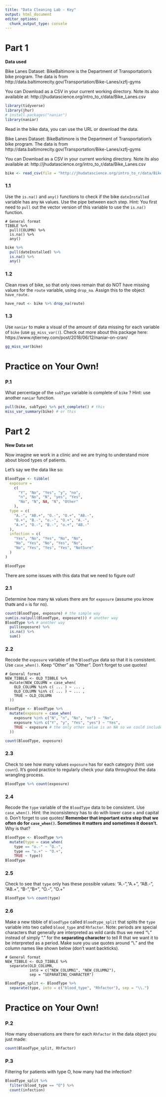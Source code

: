 ```yaml
---
title: "Data Cleaning Lab - Key"
output: html_document
editor_options: 
  chunk_output_type: console
---
```


# Part 1

**Data used**

Bike Lanes Dataset: BikeBaltimore is the Department of Transportation's bike program. 
The data is from http://data.baltimorecity.gov/Transportation/Bike-Lanes/xzfj-gyms

You can Download as a CSV in your current working directory.  Note its also available at: 	http://jhudatascience.org/intro_to_r/data/Bike_Lanes.csv 

```r
library(tidyverse)
library(jhur)
# install.packages("naniar")
library(naniar)
```

Read in the bike data, you can use the URL or download the data.

Bike Lanes Dataset: BikeBaltimore is the Department of Transportation's bike program. 
The data is from http://data.baltimorecity.gov/Transportation/Bike-Lanes/xzfj-gyms

You can Download as a CSV in your current working directory.  Note its also available at: 	http://jhudatascience.org/intro_to_r/data/Bike_Lanes.csv 

```r
bike <- read_csv(file = "http://jhudatascience.org/intro_to_r/data/Bike_Lanes.csv")
```

### 1.1

Use the `is.na()`  and `any()` functions to check if the bike `dateInstalled` variable has any `NA` values. Use the pipe between each step. 
Hint: You first need to `pull` out the vector version of this variable to use the `is.na()` function.

```
# General format
TIBBLE %>%
  pull(COLUMN) %>%
  is.na() %>%
  any()
```

```r
bike %>%
  pull(dateInstalled) %>%
  is.na() %>%
  any()
```

### 1.2

Clean rows of bike, so that only rows remain that do NOT have missing values for the `route` variable,  using `drop_na`. Assign this to the object `have_route.`

```r
have_rout <- bike %>% drop_na(route)
```

### 1.3

Use `naniar` to make a visual of the amount of data missing for each variable of `bike` (use `gg_miss_var()`). Check out more about this package here: https://www.njtierney.com/post/2018/06/12/naniar-on-cran/

```r
gg_miss_var(bike)
```


# Practice on Your Own!

### P.1

What percentage of the `subType` variable is complete of `bike` ? Hint: use another `naniar` function.
 
```r
pull(bike, subType) %>% pct_complete() # this
miss_var_summary(bike) # or this
```


# Part 2

**New Data set**

Now imagine we work in a clinic and we are trying to understand more about blood types of patients. 

Let's say we the data like so:

```r
BloodType <- tibble(
  exposure =
    c(
      "Y", "No", "Yes", "y", "no",
      "n", "No", "N", "yes", "Yes",
      "No", "N", NA, "N", "Other"
    ),
  type = c(
    "A.-", "AB.+", "O.-", "O.+", "AB.-",
    "B.+", "B.-", "o.-", "O.+", "A.-",
    "A.+", "O.-", "B.-", "o.+", "AB.-"
  ),
  infection = c(
    "Yes", "No", "Yes", "No", "No",
    "No", "Yes", "No", "Yes", "No",
    "No", "Yes", "Yes", "Yes", "NotSure"
  )
)

BloodType
```

There are some issues with this data that we need to figure out!

### 2.1

Determine how many `NA` values there are for `exposure` (assume you know that`N` and `n` is for no).

```r
count(BloodType, exposure) # the simple way
sum(is.na(pull(BloodType, exposure))) # another way
BloodType %>% # another way
  pull(exposure) %>%
  is.na() %>%
  sum()
```

### 2.2

Recode the `exposure` variable of the `BloodType` data so that it is consistent. Use `case_when()`. Keep "Other" as "Other". Don't forget to use quotes!

```
# General format
NEW_TIBBLE <- OLD_TIBBLE %>%
  mutate(NEW_COLUMN = case_when(
    OLD_COLUMN %in% c( ... ) ~ ... ,
    OLD_COLUMN %in% c( ... ) ~ ... ,
    TRUE ~ OLD_COLUMN
  ))
```

```r

BloodType <- BloodType %>%
  mutate(exposure = case_when(
    exposure %in% c("N", "n", "No", "no") ~ "No",
    exposure %in% c("Y", "y", "Yes", "yes") ~ "Yes",
    TRUE ~ exposure # the only other value is an NA so we could include this or we don't need to (it's generally good practice unless we want to create NAs)
  ))

count(BloodType, exposure)
```

### 2.3

Check to see how many values `exposure` has for each category (hint: use `count`). It's good practice to regularly check your data throughout the data wrangling process.

```r
BloodType %>% count(exposure)
```

### 2.4

Recode the `type` variable of the `BloodType` data to be consistent. Use `case_when()`. Hint: the inconsistency has to do with lower case `o` and capital `O`. Don't forget to use quotes! **Remember that important extra step that we often do for `case_when()`. Sometimes it matters and sometimes it doesn't.** Why is that?

```r
BloodType <- BloodType %>%
  mutate(type = case_when(
    type == "o.-" ~ "O.-",
    type == "o.+" ~ "O.+",
    TRUE ~ type))
BloodType
```

### 2.5

Check to see that `type` only has these possible values:
 "A.-","A.+", "AB.-", "AB.+", "B-","B+", "O.-", "O.+"

```r
BloodType %>% count(type)
```

### 2.6

Make a new tibble of `BloodType` called `Bloodtype_split` that splits the `type` variable into two called `blood_type` and  `Rhfactor`. Note: periods are special characters that generally are interpreted as wild cards thus we need "\\." instead of simply "." for the **separating character** to tell R that we want it to be interpreted as a period. Make sure you use quotes around "\\." and the column names like shown below (don't want backticks).

```
# General format
NEW_TIBBLE <- OLD_TIBBLE %>%
  separate(OLD_COLUMN,
           into = c("NEW_COLUMN1", "NEW_COLUMN2"),
           sep = "SEPARATING_CHARACTER")
```

```r
BloodType_split <- BloodType %>%
  separate(type, into = c("blood_type", "Rhfactor"), sep = "\\.")
```


# Practice on Your Own!

### P.2

How many observations are there for each `Rhfactor` in the data object you just made:

```r
count(BloodType_split, Rhfactor)
```

### P.3

Filtering for patients with type O, how many had the infection?

```r
BloodType_split %>%
  filter(blood_type == "O") %>%
  count(infection)
```
